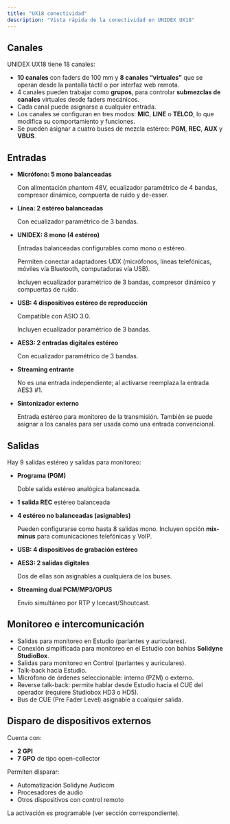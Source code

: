 ```yaml
---
title: "UX18 conectividad"
description: "Vista rápida de la conectividad en UNIDEX UX18"
---
```


## Canales

UNIDEX UX18 tiene 18 canales:

- **10 canales** con faders de 100 mm y **8 canales “virtuales”**  que se operan desde la pantalla táctil o por interfaz web remota.
- 4 canales pueden trabajar como **grupos**, para controlar **submezclas de canales** virtuales desde faders mecánicos.
- Cada canal puede asignarse a cualquier entrada.
- Los canales se configuran en tres modos: **MIC**, **LINE** o **TELCO**, lo que modifica su comportamiento y funciones.
- Se pueden asignar a cuatro buses de mezcla estéreo: **PGM**, **REC**, **AUX** y **VBUS**.

## Entradas

- **Micrófono: 5 mono balanceadas**

  Con alimentación phantom 48V, ecualizador paramétrico de 4 bandas, compresor dinámico, compuerta de ruido y de-esser.
- **Línea: 2 estéreo balanceadas**

  Con ecualizador paramétrico de 3 bandas.
- **UNIDEX: 8 mono (4 estéreo)**

  Entradas balanceadas configurables como mono o estéreo.

  Permiten conectar adaptadores UDX (micrófonos, líneas telefónicas, móviles vía Bluetooth, computadoras vía USB).

  Incluyen ecualizador paramétrico de 3 bandas, compresor dinámico y compuertas de ruido.
- **USB: 4 dispositivos estéreo de reproducción**

  Compatible con ASIO 3.0.

  Incluyen ecualizador paramétrico de 3 bandas.
- **AES3: 2 entradas digitales estéreo**

  Con ecualizador paramétrico de 3 bandas.
- **Streaming entrante**

  No es una entrada independiente; al activarse reemplaza la entrada AES3 #1.
- **Sintonizador externo**

  Entrada estéreo para monitoreo de la transmisión. También se puede asignar a los canales para ser usada como una entrada convencional.

## Salidas

Hay 9 salidas estéreo y salidas para monitoreo:

- **Programa (PGM)**

  Doble salida estéreo analógica balanceada.
- **1 salida REC** estéreo balanceada
- **4 estéreo no balanceadas (asignables)**

  Pueden configurarse como hasta 8 salidas mono. Incluyen opción **mix-minus** para comunicaciones telefónicas y VoIP.
- **USB: 4 dispositivos de grabación estéreo**
- **AES3: 2 salidas digitales**

  Dos de ellas son asignables a cualquiera de los buses.
- **Streaming dual PCM/MP3/OPUS**

  Envío simultáneo por RTP y Icecast/Shoutcast.

## Monitoreo e intercomunicación

- Salidas para monitoreo en Estudio (parlantes y auriculares).
- Conexión simplificada para monitoreo en el Estudio con bahías **Solidyne StudioBox**.
- Salidas para monitoreo en Control (parlantes y auriculares).
- Talk-back hacia Estudio.
- Micrófono de órdenes seleccionable: interno (PZM) o externo.
- Reverse talk-back: permite hablar desde Estudio hacia el CUE del operador (requiere Studiobox HD3 o HD5).
- Bus de CUE (Pre Fader Level) asignable a cualquier salida.

## Disparo de dispositivos externos

Cuenta con:

- **2 GPI**
- **7 GPO** de tipo open-collector

Permiten disparar:

- Automatización Solidyne Audicom
- Procesadores de audio
- Otros dispositivos con control remoto

La activación es programable (ver sección correspondiente).